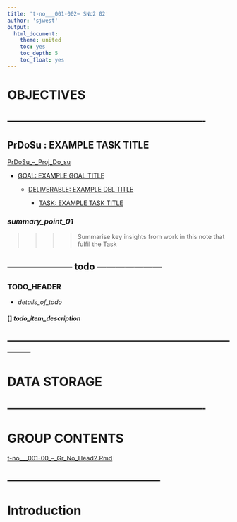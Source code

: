 ```yaml
---
title: 't-no___001-002~ SNo2 02'
author: 'sjwest'
output:
  html_document:
    theme: united
    toc: yes
    toc_depth: 5
    toc_float: yes
---
```




# OBJECTIVES



----------------------------------------------------------------
----------------------------------------------------------------



## PrDoSu : EXAMPLE TASK TITLE


[PrDoSu_--_Proj_Do_su](../../../PrDoSu_--_Proj_Do_su.Rmd)


* [GOAL: EXAMPLE GOAL TITLE](../../../PrDoSu_--_Proj_Do_su.Rmd#goal-example-goal-title)

    + [DELIVERABLE: EXAMPLE DEL TITLE](../../../PrDoSu_--_Proj_Do_su.Rmd#deliverable-example-del-title)

        - [TASK: EXAMPLE TASK TITLE](../../../PrDoSu_--_Proj_Do_su.Rmd#task-example-task-title)



### _summary_point_01_

>>>>
>>>> Summarise key insights from work in this note that fulfil the Task
>>>>



--------------------- todo ---------------------
------------------------------------------------


### TODO_HEADER


* _details_of_todo_



#### [] _todo_item_description_



--------------------------------------------------------------------------------
--------------------------------------------------------------------------------



# DATA STORAGE


----------------------------------------------------------------
----------------------------------------------------------------



# GROUP CONTENTS



[t-no___001-00_--_Gr_No_Head2.Rmd](../t-no___001-00_--_Gr_No_Head2.Rmd)



--------------------------------------------------
--------------------------------------------------



# Introduction






























